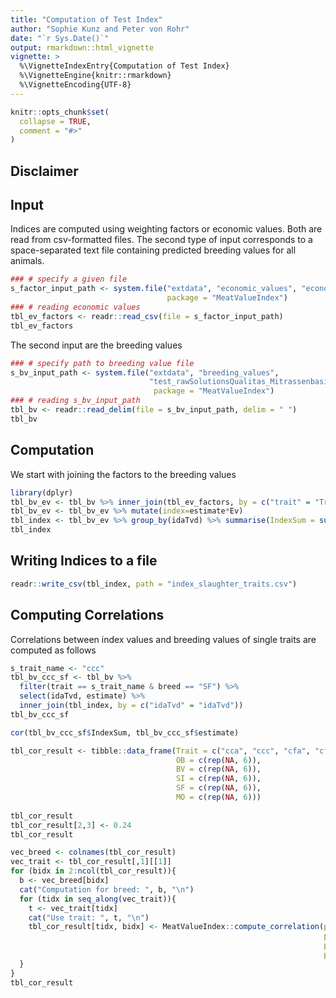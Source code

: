 ```yaml
---
title: "Computation of Test Index"
author: "Sophie Kunz and Peter von Rohr"
date: "`r Sys.Date()`"
output: rmarkdown::html_vignette
vignette: >
  %\VignetteIndexEntry{Computation of Test Index}
  %\VignetteEngine{knitr::rmarkdown}
  %\VignetteEncoding{UTF-8}
---
```


```r
knitr::opts_chunk$set(
  collapse = TRUE,
  comment = "#>"
)
```


## Disclaimer


## Input
Indices are computed using weighting factors or economic values. Both are read from csv-formatted files. The second type of input corresponds to a space-separated text file containing predicted breeding values for all animals.


```r
### # specify a given file
s_factor_input_path <- system.file("extdata", "economic_values", "economic_value_relative.csv",
                                   package = "MeatValueIndex")
### # reading economic values
tbl_ev_factors <- readr::read_csv(file = s_factor_input_path)
tbl_ev_factors
```

The second input are the breeding values

```r
### # specify path to breeding value file
s_bv_input_path <- system.file("extdata", "breeding_values", 
                               "test_rawSolutionsQualitas_Mitrassenbasis.txtpubUpdated",
                                package = "MeatValueIndex")
### # reading s_bv_input_path
tbl_bv <- readr::read_delim(file = s_bv_input_path, delim = " ")
tbl_bv

```


## Computation
We start with joining the factors to the breeding values
 
```r
library(dplyr)
tbl_bv_ev <- tbl_bv %>% inner_join(tbl_ev_factors, by = c("trait" = "Trait", "breed" = "Breed")) %>% select(-c(pubCode,base))
tbl_bv_ev <- tbl_bv_ev %>% mutate(index=estimate*Ev)
tbl_index <- tbl_bv_ev %>% group_by(idaTvd) %>% summarise(IndexSum = sum(index))
tbl_index
```


## Writing Indices to a file

```r
readr::write_csv(tbl_index, path = "index_slaughter_traits.csv")
```


## Computing Correlations

Correlations between index values and breeding values of single traits are computed as follows

```r
s_trait_name <- "ccc"
tbl_bv_ccc_sf <- tbl_bv %>% 
  filter(trait == s_trait_name & breed == "SF") %>%
  select(idaTvd, estimate) %>%
  inner_join(tbl_index, by = c("idaTvd" = "idaTvd"))
tbl_bv_ccc_sf
```

```r
cor(tbl_bv_ccc_sf$IndexSum, tbl_bv_ccc_sf$estimate)
```


```r
tbl_cor_result <- tibble::data_frame(Trait = c("cca", "ccc", "cfa", "cfc", "cwa", "cwc"),
                                     OB = c(rep(NA, 6)),
                                     BV = c(rep(NA, 6)),
                                     SI = c(rep(NA, 6)),
                                     SF = c(rep(NA, 6)),
                                     MO = c(rep(NA, 6)))
        
tbl_cor_result
tbl_cor_result[2,3] <- 0.24
tbl_cor_result

vec_breed <- colnames(tbl_cor_result)
vec_trait <- tbl_cor_result[,1][[1]]
for (bidx in 2:ncol(tbl_cor_result)){
  b <- vec_breed[bidx]
  cat("Computation for breed: ", b, "\n")
  for (tidx in seq_along(vec_trait)){
    t <- vec_trait[tidx]
    cat("Use trait: ", t, "\n")
    tbl_cor_result[tidx, bidx] <- MeatValueIndex::compute_correlation(ptbl_bv = tbl_bv,
                                                                      ptbl_index = tbl_index,
                                                                      ps_breed = b,
                                                                      ps_trait = t)
  }
}
tbl_cor_result
```

